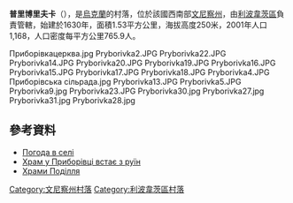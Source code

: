 {{coord|49|18|28|N|28|43|17|E|scale:30000|display=title}}

'''普里博里夫卡'''（{{lang-uk|Приборівка}}），是[[烏克蘭|烏克蘭]]的村落，位於該國西南部[[文尼察州|文尼察州]]，由[[利波韋茨區|利波韋茨區]]負責管轄，始建於1630年，面積1.53平方公里，海拔高度250米，2001年人口1,168，人口密度每平方公里765.9人。

<gallery>
Приборівкацерква.jpg
Pryborivka2.JPG
Pryborivka22.JPG
Pryborivka14.JPG
Pryborivka20.JPG
Pryborivka19.JPG
Pryborivka16.JPG
Pryborivka15.JPG
Pryborivka17.JPG
Pryborivka18.JPG
Pryborivka4.JPG
Приборівська сільрада.jpg
Pryborivka13.JPG
Pryborivka5.JPG
Pryborivka9.jpg
Pryborivka23.JPG
Pryborivka30.jpg
Pryborivka27.jpg
Pryborivka31.jpg
Pryborivka28.jpg
</gallery>

==參考資料==
* [http://weather.in.ua/ua/vinnickaja/21495 Погода в селі ] {{Wayback|url=http://weather.in.ua/ua/vinnickaja/21495 |date=20200927051326 }}
* [http://vn.20minut.ua/news/73954 Храм у Приборівці встає з руїн]
* [http://www.myslenedrevo.com.ua/studies/xramypod/39lypovec.html Храми Поділля] {{Wayback|url=http://www.myslenedrevo.com.ua/studies/xramypod/39lypovec.html |date=20171110180722 }}

[[Category:文尼察州村落|Category:文尼察州村落]]
[[Category:利波韋茨區村落|Category:利波韋茨區村落]]


{{Vinnytsia-geo-stub}}